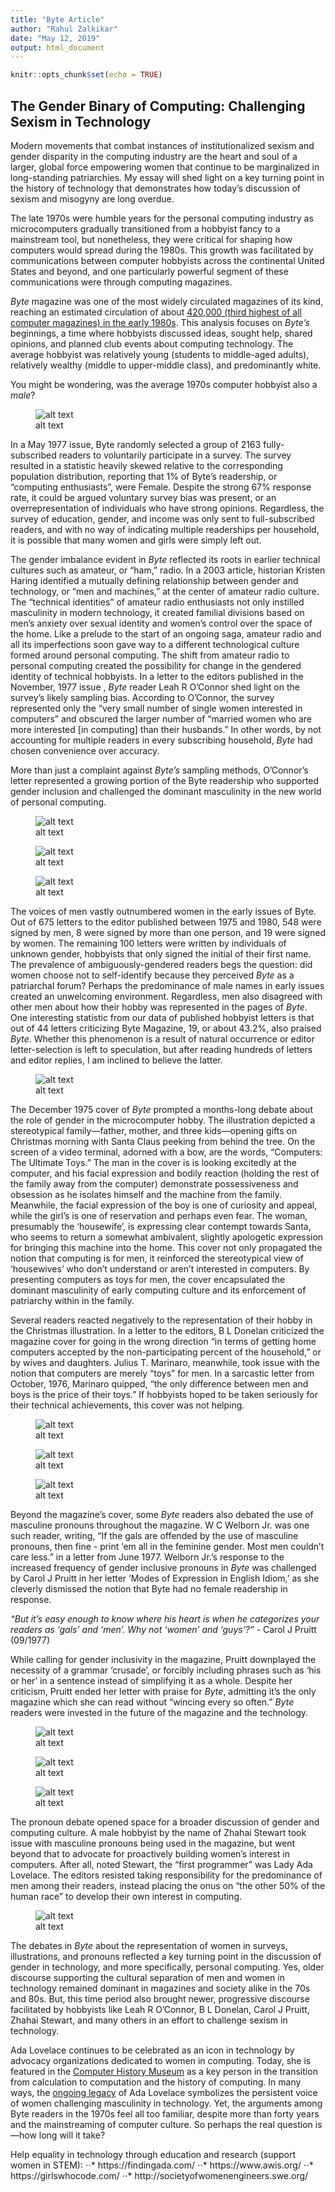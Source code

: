 ---
title: "Byte Article"
author: "Rahul Zalkikar"
date: "May 12, 2019"
output: html_document
---

```{r setup, include=FALSE}
knitr::opts_chunk$set(echo = TRUE)
```

## The Gender Binary of Computing: Challenging Sexism in Technology 

Modern movements that combat instances of institutionalized sexism and gender disparity in the computing industry are the heart and soul of a larger, global force empowering women that continue to be marginalized in long-standing patriarchies. My essay will shed light on a key turning point in the history of technology that demonstrates how today's discussion of sexism and misogyny are long overdue.

The late 1970s were humble years for the personal computing industry as microcomputers gradually transitioned from a hobbyist fancy to a mainstream tool, but nonetheless, they were critical for shaping how computers would spread during the 1980s. This growth was facilitated by communications between computer hobbyists across the continental United States and beyond, and one particularly powerful segment of these communications were through computing magazines.

*Byte* magazine was one of the most widely circulated magazines of its kind, reaching an estimated circulation of about [420,000 (third highest of all computer magazines) in the early 1980s](https://www.nytimes.com/1983/11/09/business/boom-in-computer-magazines.html). This analysis focuses on *Byte's* beginnings, a time where hobbyists discussed ideas, sought help, shared opinions, and planned club events about computing technology. The average hobbyist was relatively young (students to middle-aged adults), relatively wealthy (middle to upper-middle class), and predominantly white.

You might be wondering, was the average 1970s computer hobbyist also a *male*?

![alt text](https://github.com/zalkikar/zalkikar.github.io/blob/master/Figure1.png "Letter from a hobbyist-Bill Gates")

In a May 1977 issue, Byte randomly selected a group of 2163 fully-subscribed readers to voluntarily participate in a survey. The survey resulted in a statistic heavily skewed relative to the corresponding population distribution, reporting that 1% of Byte’s readership, or “computing enthusiasts”, were Female. Despite the strong 67% response rate, it could be argued voluntary survey bias was present, or an overrepresentation of individuals who have strong opinions. Regardless, the survey of education, gender, and income was only sent to full-subscribed readers, and with no way of indicating multiple readerships per household, it is possible that many women and girls were simply left out. 

The gender imbalance evident in *Byte* reflected its roots in earlier technical cultures such as amateur, or “ham,” radio. In a 2003 article, historian Kristen Haring identified a mutually defining relationship between gender and technology, or “men and machines,” at the center of amateur radio culture. The “technical identities” of amateur radio enthusiasts not only instilled masculinity in modern technology, it created familial divisions based on men’s anxiety over sexual identity and women’s control over the space of the home. Like a prelude to the start of an ongoing saga, amateur radio and all its imperfections soon gave way to a different technological culture formed around personal computing.  The shift from amateur radio to personal computing created the possibility for change in the gendered identity of technical hobbyists. In a letter to the editors published in the November, 1977 issue , *Byte* reader Leah R O’Connor shed light on the survey’s likely sampling bias. According to O’Connor, the survey represented only the “very small number of single women interested in computers” and obscured the larger number of “married women who are more interested [in computing] than their husbands.” In other words, by not accounting for multiple readers in every subscribing household, *Byte* had chosen convenience over accuracy.

More than just a complaint against *Byte’s* sampling methods, O’Connor’s letter represented a growing portion of the Byte readership who supported gender inclusion and challenged the dominant masculinity in the new world of personal computing. 

![alt text](https://github.com/zalkikar/zalkikar.github.io/blob/master/Figure2.png "Clipping from the May 1977 issue of Byte describing the survey results")

![alt text](https://github.com/zalkikar/zalkikar.github.io/blob/master/Figure3_1.png "Letter from a reader criticizing the representation of gender in the May 1977 survey")

![alt text](https://github.com/zalkikar/zalkikar.github.io/blob/master/Figure3_2.png "Letter from a reader criticizing the representation of gender in the May 1977 survey")

The voices of men vastly outnumbered women in the early issues of Byte. Out of 675 letters to the editor published between 1975 and 1980, 548 were signed by men, 8 were signed by more than one person, and 19 were signed by women. The remaining 100 letters were written by individuals of unknown gender, hobbyists that only signed the initial of their first name. The prevalence of ambiguously-gendered readers begs the question: did women choose not to self-identify because they perceived *Byte* as a patriarchal forum? Perhaps the predominance of male names in early issues created an unwelcoming environment. Regardless, men also disagreed with other men about how their hobby was represented in the pages of *Byte*. One interesting statistic from our data of published hobbyist letters is that out of 44 letters criticizing Byte Magazine, 19, or about 43.2%, also praised *Byte*. Whether this phenomenon is a result of natural occurrence or editor letter-selection is left to speculation, but after reading hundreds of letters and editor replies, I am inclined to believe the latter.

![alt text](https://github.com/zalkikar/zalkikar.github.io/blob/master/Figure4.png "The December 1975 cover of Byte magazine")

The December 1975 cover of *Byte* prompted a months-long debate about the role of gender in the microcomputer hobby. The illustration depicted a stereotypical family—father, mother, and three kids—opening gifts on Christmas morning with Santa Claus peeking from behind the tree. On the screen of a video terminal, adorned with a bow, are the words, “Computers: The Ultimate Toys.” The man in the cover is is looking excitedly at the computer, and his facial expression and bodily reaction (holding the rest of the family away from the computer) demonstrate possessiveness and obsession as he isolates himself and the machine from the family. Meanwhile, the facial expression of the boy is one of curiosity and appeal, while the girl’s is one of reservation and perhaps even fear. The woman, presumably the ‘housewife’, is expressing clear contempt towards Santa, who seems to return a somewhat ambivalent, slightly apologetic expression for bringing this machine into the home. This cover not only propagated the notion that computing is for men, it reinforced the stereotypical view of ‘housewives’ who don't understand or aren't interested in computers. By presenting computers as toys for men, the cover encapsulated the dominant masculinity of early computing culture and its enforcement of patriarchy within in the family.

Several readers reacted negatively to the representation of their hobby in the Christmas illustration. In a letter to the editors, B L Donelan criticized the magazine cover for going in the wrong direction “in terms of getting home computers accepted by the non-participating percent of the household,” or by wives and daughters. Julius T. Marinaro, meanwhile, took issue with the notion that computers are merely “toys” for men. In a sarcastic letter from October, 1976, Marinaro quipped, “the only difference between men and boys is the price of their toys.” If hobbyists hoped to be taken seriously for their technical achievements, this cover was not helping.

![alt text](https://github.com/zalkikar/zalkikar.github.io/blob/master/Figure5.png "Letter from B. L. Donelan criticizing the Christmas cover. June 1976")

![alt text](https://github.com/zalkikar/zalkikar.github.io/blob/master/Figure6.png "Letter from Tony Kjeldsen agreeing with Donelan. October 1976")

![alt text](https://github.com/zalkikar/zalkikar.github.io/blob/master/Figure7.png "Letter from Julius T. Marinaro about the description of computers as “toys.” October 1976")

Beyond the magazine’s cover, some *Byte* readers also debated the use of masculine pronouns throughout the magazine. W C Welborn Jr. was one such reader, writing, “If the gals are offended by the use of masculine pronouns, then fine - print ‘em all in the feminine gender. Most men couldn’t care less.” in a letter from June 1977. Welborn Jr.’s response to the increased frequency of gender inclusive pronouns in *Byte* was challenged by Carol J Pruitt in her letter ‘Modes of Expression in English Idiom,’ as she cleverly dismissed the notion that Byte had no female readership in response.

*“But it’s easy enough to know where his heart is when he categorizes your readers as ‘gals’ and ‘men’. Why not ‘women’ and ‘guys’?”* - Carol J Pruitt (09/1977)

While calling for gender inclusivity in the magazine, Pruitt downplayed the necessity of a grammar ‘crusade’, or forcibly including phrases such as ‘his or her’ in a sentence instead of simplifying it as a whole. Despite her criticism, Pruitt ended her letter with praise for *Byte*, admitting it's the only magazine which she can read without “wincing every so often.” *Byte* readers were invested in the future of the magazine and the technology.

![alt text](https://github.com/zalkikar/zalkikar.github.io/blob/master/Figure8.png "Letter from W. C. Welborn Jr. June 1977")

![alt text](https://github.com/zalkikar/zalkikar.github.io/blob/master/Figure9_1.png "Letter from Carol J. Pruitt. September 1977")

![alt text](https://github.com/zalkikar/zalkikar.github.io/blob/master/Figure9_2.png "Letter from Carol J. Pruitt. September 1977")

The pronoun debate opened space for a broader discussion of gender and computing culture. A male hobbyist by the name of Zhahai Stewart took issue with masculine pronouns being used in the magazine, but went beyond that to advocate for proactively building women’s interest in computers. After all, noted Stewart, the “first programmer” was Lady Ada Lovelace. The editors resisted taking responsibility for the predominance of men among their readers, instead placing the onus on “the other 50% of the human race” to develop their own interest in computing.

![alt text](https://github.com/zalkikar/zalkikar.github.io/blob/master/Figure10.png "Letter from Zhahai Stewart, October 1976")

The debates in *Byte* about the representation of women in surveys, illustrations, and pronouns reflected a key turning point in the discussion of gender in technology, and more specifically, personal computing. Yes, older discourse supporting the cultural separation of men and women in technology remained dominant in magazines and society alike in the 70s and 80s. But, this time period also brought newer, progressive discourse facilitated by hobbyists like Leah R O’Connor, B L Donelan, Carol J Pruitt, Zhahai Stewart, and many others in an effort to challenge sexism in technology. 

Ada Lovelace continues to be celebrated as an icon in technology by advocacy organizations dedicated to women in computing. Today, she is featured in the [Computer History Museum](https://www.computerhistory.org/babbage/adalovelace) as a key person in the transition from calculation to computation and the history of computing. In many ways, the [ongoing legacy](https://findingada.com) of Ada Lovelace symbolizes the persistent voice of women challenging masculinity in technology. Yet, the arguments among Byte readers in the 1970s feel all too familiar, despite more than forty years and the mainstreaming of computer culture. So perhaps the real question is—how long will it take? 

Help equality in technology through education and research (support women in STEM):
⋅⋅* https://findingada.com/
⋅⋅* https://www.awis.org/
⋅⋅* https://girlswhocode.com/
⋅⋅* http://societyofwomenengineers.swe.org/
